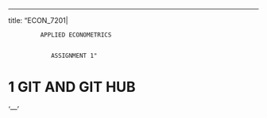 ---
title: "ECON_7201|

             APPLIED ECONOMETRICS
```r

```
             
                ASSIGNMENT 1"

# 1  GIT AND GIT HUB

'---'

